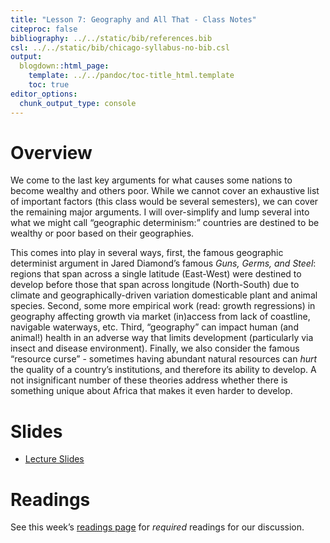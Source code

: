 ```yaml
---
title: "Lesson 7: Geography and All That - Class Notes"
citeproc: false
bibliography: ../../static/bib/references.bib
csl: ../../static/bib/chicago-syllabus-no-bib.csl
output:
  blogdown::html_page:
    template: ../../pandoc/toc-title_html.template
    toc: true
editor_options: 
  chunk_output_type: console
---
```


# Overview

We come to the last key arguments for what causes some nations to become wealthy and others poor. While we cannot cover an exhaustive list of important factors (this class would be several semesters), we can cover the remaining major arguments. I will over-simplify and lump several into what we might call "geographic determinism:" countries are destined to be wealthy or poor based on their geographies.

This comes into play in several ways, first, the famous geographic determinist argument in Jared Diamond's famous *Guns, Germs, and Steel*: regions that span across a single latitude (East-West) were destined to develop before those that span across longitude (North-South) due to climate and geographically-driven variation domesticable plant and animal species. Second, some more empirical work (read: growth regressions) in geography affecting growth via market (in)access from lack of coastline, navigable waterways, etc. Third, "geography" can impact human (and animal!) health in an adverse way that limits development (particularly via insect and disease environment). Finally, we also consider the famous "resource curse" - sometimes having abundant natural resources can *hurt* the quality of a country's institutions, and therefore its ability to develop. A not insignificant number of these theories address whether there is something unique about Africa that makes it even harder to develop.

# Slides

- [<i class="fas fa-external-link-square-alt"></i> Lecture Slides](/slides/07-slides.html)

# Readings

See this week's [readings page](/reading/07-reading) for *required* readings for our discussion.
